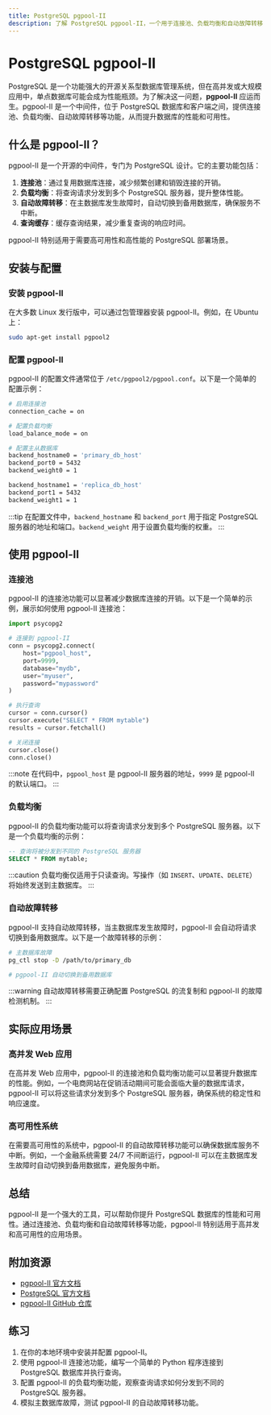 ```yaml
---
title: PostgreSQL pgpool-II
description: 了解 PostgreSQL pgpool-II，一个用于连接池、负载均衡和自动故障转移的工具，提升数据库性能和可用性。
---
```


# PostgreSQL pgpool-II

PostgreSQL 是一个功能强大的开源关系型数据库管理系统，但在高并发或大规模应用中，单点数据库可能会成为性能瓶颈。为了解决这一问题，**pgpool-II** 应运而生。pgpool-II 是一个中间件，位于 PostgreSQL 数据库和客户端之间，提供连接池、负载均衡、自动故障转移等功能，从而提升数据库的性能和可用性。

## 什么是 pgpool-II？

pgpool-II 是一个开源的中间件，专门为 PostgreSQL 设计。它的主要功能包括：

1. **连接池**：通过复用数据库连接，减少频繁创建和销毁连接的开销。
2. **负载均衡**：将查询请求分发到多个 PostgreSQL 服务器，提升整体性能。
3. **自动故障转移**：在主数据库发生故障时，自动切换到备用数据库，确保服务不中断。
4. **查询缓存**：缓存查询结果，减少重复查询的响应时间。

pgpool-II 特别适用于需要高可用性和高性能的 PostgreSQL 部署场景。

## 安装与配置

### 安装 pgpool-II

在大多数 Linux 发行版中，可以通过包管理器安装 pgpool-II。例如，在 Ubuntu 上：

```bash
sudo apt-get install pgpool2
```

### 配置 pgpool-II

pgpool-II 的配置文件通常位于 `/etc/pgpool2/pgpool.conf`。以下是一个简单的配置示例：

```bash
# 启用连接池
connection_cache = on

# 配置负载均衡
load_balance_mode = on

# 配置主从数据库
backend_hostname0 = 'primary_db_host'
backend_port0 = 5432
backend_weight0 = 1

backend_hostname1 = 'replica_db_host'
backend_port1 = 5432
backend_weight1 = 1
```

:::tip
在配置文件中，`backend_hostname` 和 `backend_port` 用于指定 PostgreSQL 服务器的地址和端口。`backend_weight` 用于设置负载均衡的权重。
:::

## 使用 pgpool-II

### 连接池

pgpool-II 的连接池功能可以显著减少数据库连接的开销。以下是一个简单的示例，展示如何使用 pgpool-II 连接池：

```python
import psycopg2

# 连接到 pgpool-II
conn = psycopg2.connect(
    host="pgpool_host",
    port=9999,
    database="mydb",
    user="myuser",
    password="mypassword"
)

# 执行查询
cursor = conn.cursor()
cursor.execute("SELECT * FROM mytable")
results = cursor.fetchall()

# 关闭连接
cursor.close()
conn.close()
```

:::note
在代码中，`pgpool_host` 是 pgpool-II 服务器的地址，`9999` 是 pgpool-II 的默认端口。
:::

### 负载均衡

pgpool-II 的负载均衡功能可以将查询请求分发到多个 PostgreSQL 服务器。以下是一个负载均衡的示例：

```sql
-- 查询将被分发到不同的 PostgreSQL 服务器
SELECT * FROM mytable;
```

:::caution
负载均衡仅适用于只读查询。写操作（如 `INSERT`、`UPDATE`、`DELETE`）将始终发送到主数据库。
:::

### 自动故障转移

pgpool-II 支持自动故障转移，当主数据库发生故障时，pgpool-II 会自动将请求切换到备用数据库。以下是一个故障转移的示例：

```bash
# 主数据库故障
pg_ctl stop -D /path/to/primary_db

# pgpool-II 自动切换到备用数据库
```

:::warning
自动故障转移需要正确配置 PostgreSQL 的流复制和 pgpool-II 的故障检测机制。
:::

## 实际应用场景

### 高并发 Web 应用

在高并发 Web 应用中，pgpool-II 的连接池和负载均衡功能可以显著提升数据库的性能。例如，一个电商网站在促销活动期间可能会面临大量的数据库请求，pgpool-II 可以将这些请求分发到多个 PostgreSQL 服务器，确保系统的稳定性和响应速度。

### 高可用性系统

在需要高可用性的系统中，pgpool-II 的自动故障转移功能可以确保数据库服务不中断。例如，一个金融系统需要 24/7 不间断运行，pgpool-II 可以在主数据库发生故障时自动切换到备用数据库，避免服务中断。

## 总结

pgpool-II 是一个强大的工具，可以帮助你提升 PostgreSQL 数据库的性能和可用性。通过连接池、负载均衡和自动故障转移等功能，pgpool-II 特别适用于高并发和高可用性的应用场景。

## 附加资源

- [pgpool-II 官方文档](https://www.pgpool.net/docs/latest/en/html/)
- [PostgreSQL 官方文档](https://www.postgresql.org/docs/)
- [pgpool-II GitHub 仓库](https://github.com/pgpool/pgpool2)

## 练习

1. 在你的本地环境中安装并配置 pgpool-II。
2. 使用 pgpool-II 连接池功能，编写一个简单的 Python 程序连接到 PostgreSQL 数据库并执行查询。
3. 配置 pgpool-II 的负载均衡功能，观察查询请求如何分发到不同的 PostgreSQL 服务器。
4. 模拟主数据库故障，测试 pgpool-II 的自动故障转移功能。
